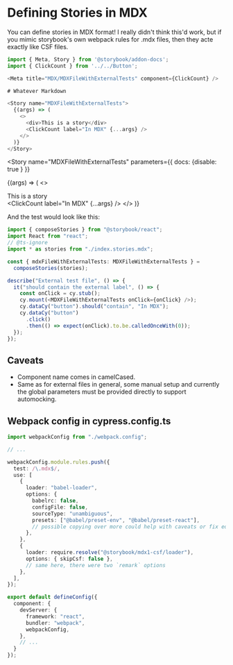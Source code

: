 
<Meta
  title="MDX/MDXFileWithExternalTests"
  component={ClickCount}
  id="mdx-file-with-external-tests"
/>

# Defining Stories in MDX

You can define stories in MDX format! I really didn't think this'd work, but if you mimic storybook's own webpack rules for .mdx files, then they acte exactly like CSF files.

```ts
import { Meta, Story } from '@storybook/addon-docs';
import { ClickCount } from '../../Button';

<Meta title="MDX/MDXFileWithExternalTests" component={ClickCount} />

# Whatever Markdown

<Story name="MDXFileWithExternalTests">
  {(args) => (
    <>
      <div>This is a story</div>
      <ClickCount label="In MDX" {...args} />
    </>
  )}
</Story>
```

<Story
  name="MDXFileWithExternalTests"
  parameters={{ docs: {disable: true } }}
>
  {(args) => (
    <>
      <div>This is a story</div>
      <ClickCount label="In MDX" {...args} />
    </>
  )}
</Story>

And the test would look like this:
```ts
import { composeStories } from "@storybook/react";
import React from "react";
// @ts-ignore
import * as stories from "./index.stories.mdx";

const { mdxFileWithExternalTests: MDXFileWithExternalTests } =
  composeStories(stories);

describe("External test file", () => {
  it("should contain the external label", () => {
    const onClick = cy.stub();
    cy.mount(<MDXFileWithExternalTests onClick={onClick} />);
    cy.dataCy("button").should("contain", "In MDX");
    cy.dataCy("button")
      .click()
      .then(() => expect(onClick).to.be.calledOnceWith(0));
  });
});
```

## Caveats
* Component name comes in camelCased.
* Same as for external files in general, some manual setup and currently the global parameters must be provided directly to support automocking.

## Webpack config in cypress.config.ts

```ts
import webpackConfig from "./webpack.config";

// ...

webpackConfig.module.rules.push({
  test: /\.mdx$/,
  use: [
    {
      loader: "babel-loader",
      options: {
        babelrc: false,
        configFile: false,
        sourceType: "unambiguous",
        presets: ["@babel/preset-env", "@babel/preset-react"],
        // possible copying over more could help with caveats or fix edgecases I've yet to find
      },
    },
    {
      loader: require.resolve("@storybook/mdx1-csf/loader"),
      options: { skipCsf: false },
      // same here, there were two `remark` options
    },
  ],
});

export default defineConfig({
  component: {
    devServer: {
      framework: "react",
      bundler: "webpack",
      webpackConfig,
    },
    // ...
  }
});
```
